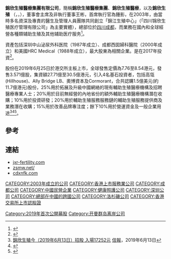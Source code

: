 {{Infobox Company
|company_name = 錦欣生殖醫療集團有限公司<br>Jinxin Fertility Group Limited
|company_logo =
|company_type = 上市公司 
|market_information = {{hkex|1951}}
|company_slogan = 
|foundation = {{start date and age|2003}}
|location = {{CHN}}[[四川省|四川省]][[成都市|成都市]][[锦江区|锦江区]]静沙北路 301 号
|key_people =王彬（主席及非執行董事）<BR>鍾影（首席執行官）
|industry = 醫療業
|sales =
|profit =
|asset = 人民幣89.411億元（截至2019年12月31日止）
|revenue = 人民幣16.848億元（截至2019年12月31日止）
|market_value =242.9億港元（2020年10月9日）
|num_employees = 
|products =辅助生殖及其他辅助医疗。
|homepage = [http://www.jxr-fertility.com jxr-fertility.com]
}}


'''錦欣生殖醫療集團有限公司'''，簡稱'''錦欣生殖醫療集團'''、'''錦欣生殖醫療'''，以及'''錦欣生殖''' （'''{{lang-en|Jinxin Fertility Group Limited}}'''，{{hkex|1951}}，{{otcbb|JXFGF}}），董事會主席及非執行董事王彬，首席執行官為鍾影，在2003年，由當時多名資深及專責的醫生及管理人員團隊共同創立「錦江生殖中心」（「四川锦欣生殖医疗管理有限公司」為主要實體），總部位於[[四川|四川]][[成都|成都]]，而業務在國內和全球經營各種類辅助生殖及其他辅助医疗服务<REF>
{{Cite web |url=http://www.jxr-fertility.com/aboutus/default.html |title=錦欣生殖醫療集團有限公司簡介 |access-date=2020-10-04 |archive-date=2020-10-08 |archive-url=https://web.archive.org/web/20201008013229/http://www.jxr-fertility.com/aboutus/default.html |dead-url=no }}
</REF>。

資產包括深圳中山泌尿外科医院（1987年成立）、成都西囡婦科醫院（2000年成立）和美國HRC Medical（1988年成立），最大股東為{{link-en|華平投資|Warburg Pincus}}相關企業。是在2017年投資<REF>
{{Cite web |url=https://warburgpincus.com/investments/jinxin-fertility-group/?sectors=171 |title=有關華平投資相關企投資錦欣生殖資料 |access-date=2020-10-04 |archive-date=2020-10-07 |archive-url=https://web.archive.org/web/20201007091848/https://warburgpincus.com/investments/jinxin-fertility-group/?sectors=171 |dead-url=no }}
</REF>。

股份在2019年6月25日於港交所主板上市，全球發售定價為7.76至8.54港元，發售3.571億股，集資額27.71億至30.5億港元，引入4名基石投資者，包括高瓴(Hillhouse)、Ally Bridge LB、奧博資本及Cormorant，合共認購1.5億美元(約11.7億港元)股份，25%用於拓展及升級中國網絡的現有輔助生殖醫療機構及招聘醫療專業人士；20%用於目前無經營的內地省份的額外輔助生殖醫療機構潛在收購；10%用於投資研發；20%用於輔助生殖服務服務鏈的輔助生殖服務提供商及業務潛在收購；15%用於改善品牌專注度；餘下10%用於營運資金及一般企業用途<REF>
[https://www2.hkej.com/instantnews/stock/article/2161812 錦欣生殖今（2019年6月13日）招股 入場17252元] {{Wayback|url=https://www2.hkej.com/instantnews/stock/article/2161812 |date=20201011141909 }}[[信報|信報]]，2019年6月13日
</REF><REF>
{{Cite web |url=https://files.services/files/485/2019/0613/20190613065812_03522122_sc.pdf |title=錦欣生殖醫療集團有限公司招股資料 |access-date=2020-10-04 |archive-date=2020-10-09 |archive-url=https://web.archive.org/web/20201009013824/https://files.services/files/485/2019/0613/20190613065812_03522122_sc.pdf |dead-url=no }}
</REF><REF>
{{Cite web |url=https://files.services/files/485/2019/0613/20190613065458_45392732_sc.pdf |title=錦欣生殖醫療集團有限公司招股公告 |access-date=2020-10-04 |archive-date=2020-10-09 |archive-url=https://web.archive.org/web/20201009020322/https://files.services/files/485/2019/0613/20190613065458_45392732_sc.pdf |dead-url=no }}
</REF>。

==參考==
{{REFLIST}}

==連結==
*[http://www.jxr-fertility.com jxr-fertility.com] {{Wayback|url=http://www.jxr-fertility.com/ |date=20210303210210 }}
*[https://www.zsmw.net/ zsmw.net/] {{Wayback|url=https://www.zsmw.net/ |date=20210128110626 }}
*[http://www.cdxnfk.com cdxnfk.com] {{Wayback|url=http://www.cdxnfk.com/ |date=20201203173422 }}

[[CATEGORY:2003年成立的公司|CATEGORY:2003年成立的公司]]
[[CATEGORY:香港上市服務業公司|CATEGORY:香港上市服務業公司]]
[[CATEGORY:成都公司|CATEGORY:成都公司]]
[[CATEGORY:中國民營企業|CATEGORY:中國民營企業]]
[[CATEGORY:健康照護公司|CATEGORY:健康照護公司]]
[[CATEGORY:深圳公司|CATEGORY:深圳公司]]
[[CATEGORY:總部在中國的跨國公司|CATEGORY:總部在中國的跨國公司]]
[[CATEGORY:洛杉磯公司|CATEGORY:洛杉磯公司]]
[[CATEGORY:香港交易所上市認股證|CATEGORY:香港交易所上市認股證]]
[[Category:2019年首次公開募股|Category:2019年首次公開募股]]
[[Category:开曼群岛离岸公司|Category:开曼群岛离岸公司]]